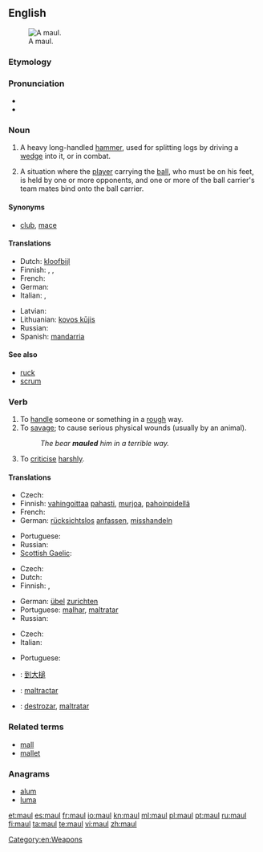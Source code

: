 {{also|Maul}}
==English==
[[Image:Monster Maul.jpg|thumb|A maul.]]

===Etymology===
{{rfe}}

===Pronunciation===
* {{rhymes|ɔːl}}
* {{homophones|mall}}

===Noun===
{{en-noun}}

# A heavy long-handled [[hammer]], used for splitting logs by driving a [[wedge]] into it, or in combat.
# {{rugby}} A situation where the [[player]] carrying the [[ball]], who must be on his feet, is held by one or more opponents, and one or more of the ball carrier's team mates bind onto the ball carrier.

====Synonyms====
* {{sense|weapon}} [[club]], [[mace]]

====Translations====
{{trans-top|heavy, long-handled hammer}}
* Dutch: [[kloofbijl]] {{f}}
* Finnish: {{t+|fi|moukari}}, {{t+|fi|nuija}}, {{t+|fi|leka}}
* French: {{t+|fr|merlin|m}}
* German: {{t|de|Spalthammer|m}}
* Italian: {{t|it|maglio|m}}, {{t|it|mazza|f}}
{{trans-mid}}
* Latvian: {{t|lv|veseris|m}}
* Lithuanian: [[kovos kūjis]]
* Russian: {{t+|ru|кувалда|f|tr=kuválda}}
* Spanish: [[mandarria]] {{f}}
{{trans-bottom}}

====See also====
* [[ruck]]
* [[scrum]]

===Verb===
{{en-verb}}

# To [[handle]] someone or something in a [[rough]] way.
# To [[savage]]; to cause serious physical wounds (usually by an animal).
#: ''The bear '''mauled''' him in a terrible way.''
# {{figuratively}} To [[criticise]] [[harshly]].

====Translations====
{{trans-top|handle in a rough way}}
* Czech: {{t-|cs|hrubě}} {{t-|cs|zacházet}}
* Finnish: [[vahingoittaa]] [[paha|pahasti]], [[murjoa]], [[pahoinpidellä]]
* French: {{t+|fr|maltraiter}}
* German: [[rücksichtslos]] [[anfassen]], [[misshandeln]]
{{trans-mid}}
* Portuguese: {{t+|pt|maltratar}}
* Russian: {{t|ru|терзать|tr=terzát'|sc=Cyrl}}
* [[Scottish Gaelic]]: {{t-|gd|slac|xs=Scottish Gaelic}}
{{trans-bottom}}

{{trans-top|savage}}
* Czech: {{t-|cs|potrhat}}
* Dutch: {{t|nl|toetakelen}}
* Finnish: {{t+|fi|raadella}}, {{t+|fi|pahoinpidellä}}
{{trans-mid}}
* German: [[übel]] [[zurichten]]
* Portuguese: [[malhar]], [[maltratar]]
* Russian: {{t|ru|калечить|tr=kaléčit'|sc=Cyrl}}
{{trans-bottom}}

{{trans-top|to criticise rudely}}
* Czech: {{t-|cs|ztrhat}}
* Italian: {{t|it|strapazzare}}
{{trans-mid}}
* Portuguese: {{t+|pt|maltratar}}
{{trans-bottom}}

{{checktrans-top}}
* {{ttbc|zh}}: [[到大槌]]
{{trans-mid}}
* {{ttbc|ia}}: [[maltractar]]
* {{ttbc|es}}: [[destrozar]], [[maltratar]]
{{trans-bottom}}

===Related terms===
* [[mall]]
* [[mallet]]

===Anagrams===
* [[alum#English|alum]]
* [[luma#English|luma]]

[[Category:en:Weapons]]

[[et:maul]]
[[es:maul]]
[[fr:maul]]
[[io:maul]]
[[kn:maul]]
[[ml:maul]]
[[pl:maul]]
[[pt:maul]]
[[ru:maul]]
[[fi:maul]]
[[ta:maul]]
[[te:maul]]
[[vi:maul]]
[[zh:maul]]